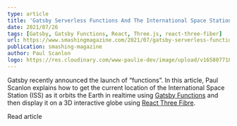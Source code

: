 ```yaml
---
type: article
title: 'Gatsby Serverless Functions And The International Space Station'
date: 2021/07/26
tags: [Gatsby, Gatsby Functions, React, Three.js, react-three-fiber]
url: https://www.smashingmagazine.com/2021/07/gatsby-serverless-functions-international-space-station/
publication: smashing-magazine
author: Paul Scanlon
logo: https://res.cloudinary.com/www-paulie-dev/image/upload/v1658077182/paulie.dev/Logos/smashing-magazine-logo_rhvh4j.png
---
```


Gatsby recently announced the launch of “functions”. In this article, Paul Scanlon explains how to get the current
location of the International Space Station (ISS) as it orbits the Earth in realtime using
[Gatsby Functions](https://www.gatsbyjs.com/docs/reference/functions/) and then display it on a 3D interactive globe
using [React Three Fibre](https://github.com/pmndrs/react-three-fiber).

<MarkdownCtaLink href="https://www.smashingmagazine.com/2021/07/gatsby-serverless-functions-international-space-station/">
  Read article
</MarkdownCtaLink>
